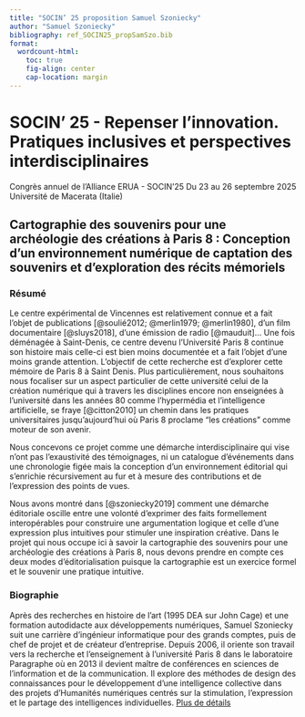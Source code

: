 ```yaml
---
title: "SOCIN’ 25 proposition Samuel Szoniecky"
author: "Samuel Szoniecky"
bibliography: ref_SOCIN25_propSamSzo.bib
format:
  wordcount-html:
    toc: true
    fig-align: center
    cap-location: margin
---
```


# SOCIN’ 25 - Repenser l’innovation. Pratiques inclusives et perspectives interdisciplinaires

Congrès annuel de l’Alliance ERUA - SOCIN’25 Du 23 au 26 septembre 2025 Université de Macerata (Italie)

## Cartographie des souvenirs pour une archéologie des créations à Paris 8 : Conception d'un environnement numérique de captation des souvenirs et d'exploration des récits mémoriels

### Résumé

Le centre expérimental de Vincennes est relativement connue et a fait l'objet de publications [@soulié2012; @merlin1979; @merlin1980], d'un film documentaire [@sluys2018], d'une émission de radio [@mauduit]... Une fois déménagée à Saint-Denis, ce centre devenu l'Université Paris 8 continue son histoire mais celle-ci est bien moins documentée et a fait l'objet d'une moins grande attention. L'objectif de cette recherche est d'explorer cette mémoire de Paris 8 à Saint Denis. Plus particulièrement, nous souhaitons nous focaliser sur un aspect particulier de cette université celui de la création numérique qui à travers les disciplines encore non enseignées à l'université dans les années 80 comme l'hypermédia et l'intelligence artificielle, se fraye [@citton2010] un chemin dans les pratiques universitaires jusqu'aujourd'hui où Paris 8 proclame "les créations" comme moteur de son avenir.

Nous concevons ce projet comme une démarche interdisciplinaire qui vise n'ont pas l'exaustivité des témoignages, ni un catalogue d'événements dans une chronologie figée mais la conception d'un environnement éditorial qui s'enrichie récursivement au fur et à mesure des contributions et de l'expression des points de vues.

Nous avons montré dans [@szoniecky2019] comment une démarche éditoriale oscille entre une volonté d'exprimer des faits formellement interopérables pour construire une argumentation logique et celle d'une expression plus intuitives pour stimuler une inspiration créative. Dans le projet qui nous occupe ici à savoir la cartographie des souvenirs pour une archéologie des créations à Paris 8, nous devons prendre en compte ces deux modes d'éditorialisation puisque la cartographie est un exercice formel et le souvenir une pratique intuitive.

### Biographie

Après des recherches en histoire de l’art (1995 DEA sur John Cage) et une formation autodidacte aux développements numériques, Samuel Szoniecky suit une carrière d’ingénieur informatique pour des grands comptes, puis de chef de projet et de créateur d’entreprise. Depuis 2006, il oriente son travail vers la recherche et l’enseignement à l’université Paris 8 dans le laboratoire Paragraphe où en 2013 il devient maître de conférences en sciences de l’information et de la communication. Il explore des méthodes de design des connaissances pour le développement d’une intelligence collective dans des projets d'Humanités numériques centrés sur la stimulation, l’expression et le partage des intelligences individuelles. [Plus de détails](https://www.samszo.univ-paris8.fr/omk/s/fiches/page/cv "Plus de détails")